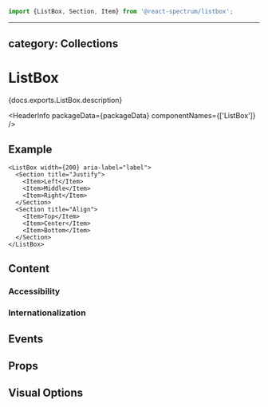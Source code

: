 <!-- Copyright 2020 Adobe. All rights reserved.
This file is licensed to you under the Apache License, Version 2.0 (the "License");
you may not use this file except in compliance with the License. You may obtain a copy
of the License at http://www.apache.org/licenses/LICENSE-2.0
Unless required by applicable law or agreed to in writing, software distributed under
the License is distributed on an "AS IS" BASIS, WITHOUT WARRANTIES OR REPRESENTATIONS
OF ANY KIND, either express or implied. See the License for the specific language
governing permissions and limitations under the License. -->



```jsx import
import {ListBox, Section, Item} from '@react-spectrum/listbox';
```

---
category: Collections
---

# ListBox

<p>{docs.exports.ListBox.description}</p>

<HeaderInfo
  packageData={packageData}
  componentNames={['ListBox']} />

## Example

```tsx example
<ListBox width={200} aria-label="label">
  <Section title="Justify">
    <Item>Left</Item>
    <Item>Middle</Item>
    <Item>Right</Item>
  </Section>
  <Section title="Align">
    <Item>Top</Item>
    <Item>Center</Item>
    <Item>Bottom</Item>
  </Section>
</ListBox>
```

## Content

### Accessibility

### Internationalization

## Events

## Props

<PropTable component={docs.exports.ListBox} links={docs.links} />

## Visual Options
